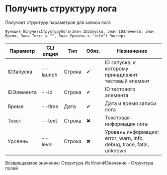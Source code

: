 ﻿---
sidebar_position: 2
description: Получить структуру лога и другие функции для работы с ReportPortal в Открытом пакете интеграций - бесплатной open-source библиотеке интеграций для 1С:Предприятие 8, OneScript и CLI
keywords: [1C, 1С, 1С:Предприятие, 1С:Предприятие 8.3, API, Интеграция, Сервисы, Обмен, OneScript, CLI, ReportPortal]
---


# Получить структуру лога
 Получает структуру параметров для записи лога



`Функция ПолучитьСтруктуруЛога(Знач IDЗапуска, Знач IDЭлемента, Знач Время, Знач Текст = "", Знач Уровень = "info") Экспорт`

  | Параметр | CLI опция | Тип | Обяз. | Назначение |
  |-|-|-|-|-|
  | IDЗапуска | --launch | Строка | &#x2714; | ID запуска, к которому принадлежит тестовый элемент |
  | IDЭлемента | --id | Строка | &#x2714; | ID тестового элемента |
  | Время | --time | Дата | &#x2714; | Дата и время записи лога |
  | Текст | --text | Строка | &#x2716; | Текстовая информация лога |
  | Уровень | --level | Строка | &#x2716; | Уровень информации: error, warn, info, debug, trace, fatal, unknown |

  
  Возвращаемое значение:   Структура Из КлючИЗначение - Структура полей

<br/>




    




